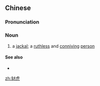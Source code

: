 ==Chinese==
{{zh-forms}}

===Pronunciation===
{{zh-pron
|m=cháihǔ
|c=caai4 fu2
|cat=n
}}

===Noun===
{{zh-noun}}

# {{lb|zh|literary}} a [[jackal]]; a [[ruthless]] and [[conniving]] [[person]]

====See also====
* {{zh-l|豺狼虎豹}}

[[zh:豺虎]]